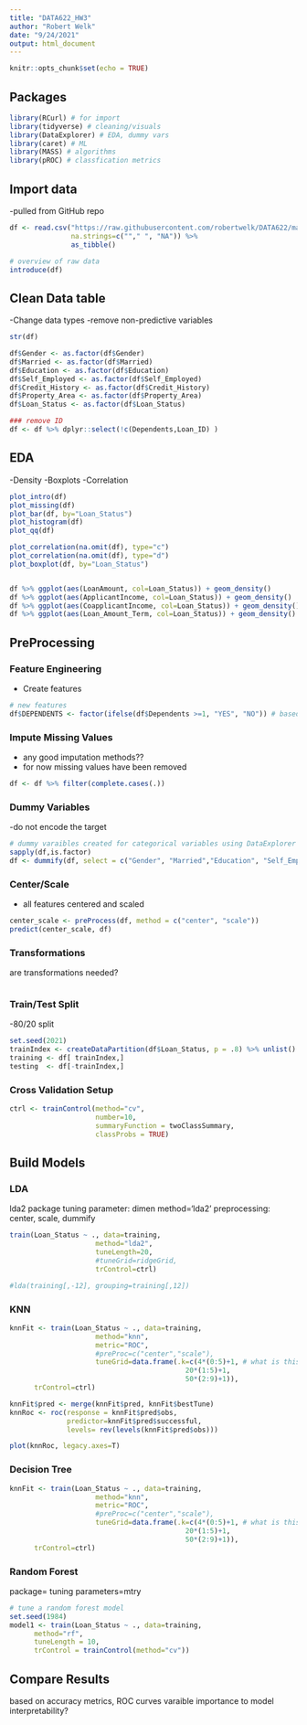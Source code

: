 ---
title: "DATA622_HW3"
author: "Robert Welk"
date: "9/24/2021"
output: html_document
---

```{r setup, include=FALSE}
knitr::opts_chunk$set(echo = TRUE)
```

## Packages
```{r message=F, warning=F}
library(RCurl) # for import
library(tidyverse) # cleaning/visuals
library(DataExplorer) # EDA, dummy vars
library(caret) # ML 
library(MASS) # algorithms
library(pROC) # classfication metrics
```

## Import data
-pulled from GitHub repo
```{r}
df <- read.csv("https://raw.githubusercontent.com/robertwelk/DATA622/main/Loan_approval.csv", 
               na.strings=c(""," ", "NA")) %>% 
               as_tibble()

# overview of raw data
introduce(df)
```

## Clean Data table
-Change data types 
-remove non-predictive variables
```{r}
str(df)

df$Gender <- as.factor(df$Gender)
df$Married <- as.factor(df$Married)
df$Education <- as.factor(df$Education)
df$Self_Employed <- as.factor(df$Self_Employed)
df$Credit_History <- as.factor(df$Credit_History)
df$Property_Area <- as.factor(df$Property_Area)
df$Loan_Status <- as.factor(df$Loan_Status)

### remove ID 
df <- df %>% dplyr::select(!c(Dependents,Loan_ID) )
```

## EDA 
-Density
-Boxplots
-Correlation 

```{r}
plot_intro(df)
plot_missing(df)
plot_bar(df, by="Loan_Status")
plot_histogram(df)
plot_qq(df)

plot_correlation(na.omit(df), type="c")
plot_correlation(na.omit(df), type="d")
plot_boxplot(df, by="Loan_Status")


df %>% ggplot(aes(LoanAmount, col=Loan_Status)) + geom_density()
df %>% ggplot(aes(ApplicantIncome, col=Loan_Status)) + geom_density()
df %>% ggplot(aes(CoapplicantIncome, col=Loan_Status)) + geom_density()
df %>% ggplot(aes(Loan_Amount_Term, col=Loan_Status)) + geom_density()
```

## PreProcessing

### Feature Engineering
- Create features
```{r}
# new features
df$DEPENDENTS <- factor(ifelse(df$Dependents >=1, "YES", "NO")) # based on EDA
```

### Impute Missing Values
- any good imputation methods??
- for now missing values have been removed
```{r}
df <- df %>% filter(complete.cases(.))
```

### Dummy Variables
-do not encode the target
```{r}
# dummy varaibles created for categorical variables using DataExplorer
sapply(df,is.factor)
df <- dummify(df, select = c("Gender", "Married","Education", "Self_Employed","Credit_History","Property_Area", "DEPENDENTS") )
```

### Center/Scale
- all features centered and scaled
```{r}
center_scale <- preProcess(df, method = c("center", "scale"))
predict(center_scale, df)
```

### Transformations
are transformations needed?
```{r}

```

### Train/Test Split
-80/20 split
```{r}
set.seed(2021)
trainIndex <- createDataPartition(df$Loan_Status, p = .8) %>% unlist()
training <- df[ trainIndex,]
testing  <- df[-trainIndex,]
```

### Cross Validation Setup
```{r}
ctrl <- trainControl(method="cv", 
                     number=10, 
                     summaryFunction = twoClassSummary,
                     classProbs = TRUE)
```


## Build Models

### LDA
lda2 package
tuning parameter: dimen
method='lda2'
preprocessing: center, scale, dummify

```{r}

train(Loan_Status ~ ., data=training, 
                     method="lda2",
                     tuneLength=20,
                     #tuneGrid=ridgeGrid,
                     trControl=ctrl)

#lda(training[,-12], grouping=training[,12])
```

### KNN
```{r}
knnFit <- train(Loan_Status ~ ., data=training, 
                     method="knn",
                     metric="ROC",
                     #preProc=c("center","scale"),  
                     tuneGrid=data.frame(.k=c(4*(0:5)+1, # what is this tune grid?
                                           20*(1:5)+1,
                                           50*(2:9)+1)),
      trControl=ctrl)

knnFit$pred <- merge(knnFit$pred, knnFit$bestTune)
knnRoc <- roc(response = knnFit$pred$obs,
              predictor=knnFit$pred$successful,
              levels= rev(levels(knnFit$pred$obs)))

plot(knnRoc, legacy.axes=T)
```

### Decision Tree
```{r}
knnFit <- train(Loan_Status ~ ., data=training, 
                     method="knn",
                     metric="ROC",
                     #preProc=c("center","scale"),  
                     tuneGrid=data.frame(.k=c(4*(0:5)+1, # what is this tune grid?
                                           20*(1:5)+1,
                                           50*(2:9)+1)),
      trControl=ctrl)
```

### Random Forest
package=
tuning parameters=mtry 
```{r}
# tune a random forest model 
set.seed(1984)
model1 <- train(Loan_Status ~ ., data=training,
      method="rf",
      tuneLength = 10,
      trControl = trainControl(method="cv"))

```

## Compare Results
based on accuracy metrics, ROC curves
varaible importance to model
interpretability?
```{r}

```
